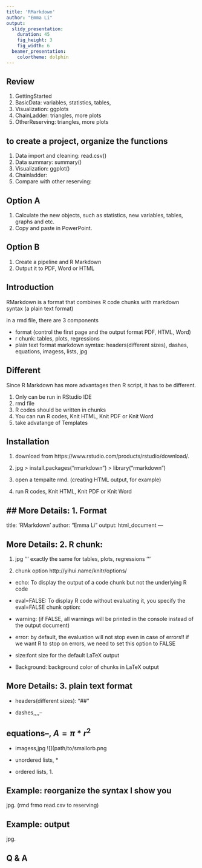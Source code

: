 ```yaml
---
title: 'RMarkdown'
author: "Emma Li"
output:
  slidy_presentation:
    duration: 45
    fig_height: 3
    fig_width: 6
  beamer_presentation:
    colortheme: dolphin
---
```


## Review
1. GettingStarted
2. BasicData: variables, statistics, tables, 
3. Visualization: ggplots
4. ChainLadder: triangles, more plots
5. OtherReserving: triangles, more plots


## to create a project, organize the functions
1. Data import and cleaning: read.csv()
2. Data summary: summary()
3. Visualization: ggplot()
4. Chainladder:
5. Compare with other reserving: 

## Option A
1. Calculate the new objects, such as statistics, new variables, tables, graphs and etc.
2. Copy and paste in PowerPoint. 

## Option B
1. Create a pipeline and R Markdown
2. Output it to PDF, Word or HTML


## Introduction
RMarkdown is a format that combines R code chunks with markdown syntax (a plain text format) 

in a rmd file, there are 3 components

* format (control the first page and the output format PDF, HTML, Word)
* r chunk: tables, plots, regressions
* plain text format markdown symtax: headers(different sizes), dashes, equations, imagess, lists, jpg


## Different

Since R Markdown has more advantages then R script, it has to be different.

1. Only can be run in RStudio IDE	
2. rmd file
3. R codes should be written in chunks 
4. You can run R codes, Knit HTML, Knit PDF or Knit Word
5. take advatange of Templates


## Installation 
1. download from https://www.rstudio.com/products/rstudio/download/.
2. jpg
   > install.packages(“rmarkdown”)
   > library(“rmarkdown”)

3. open a tempalte rmd. (creating HTML output, for example) 
4. run R codes, Knit HTML, Knit PDF or Knit Word

## More Details: 1. Format
---
title: 'RMarkdown'
author: "Emma Li"
output: html_document
---

## More Details: 2. R chunk:
1. jpg
'''
exactly the same for tables, plots, regressions
'''

2. chunk option
http://yihui.name/knitr/options/
* echo: To display the output of a code chunk but not the underlying R code

* eval=FALSE: To display R code without evaluating it, you specify the eval=FALSE chunk option:

* warning: (if FALSE, all warnings will be printed in the console instead of the output document)
* error: by default, the evaluation will not stop even in case of errors!! if we want R to stop on errors, we need to set this option to FALSE

* size:font size for the default LaTeX output

* Background: background color of chunks in LaTeX output 


## More Details: 3. plain text format
* headers(different sizes): "##"

* dashes,,,,-- 

## equations--, $A = \pi*r^{2}$ 

* imagess,jpg   ![](path/to/smallorb.png

* unordered lists, *

* ordered lists, 1.



## Example: reorganize the syntax I show you
jpg. (rmd frmo read.csv to reserving)


## Example: output
jpg.

## Q & A
